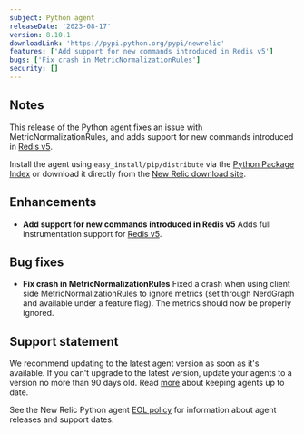```yaml
---
subject: Python agent
releaseDate: '2023-08-17'
version: 8.10.1
downloadLink: 'https://pypi.python.org/pypi/newrelic'
features: ['Add support for new commands introduced in Redis v5']
bugs: ['Fix crash in MetricNormalizationRules']
security: []
---
```


## Notes

This release of the Python agent fixes an issue with MetricNormalizationRules, and adds support for new commands introduced in [Redis v5](https://pypi.org/project/redis/).

Install the agent using `easy_install/pip/distribute` via the [Python Package Index](https://pypi.python.org/pypi/newrelic) or download it directly from the [New Relic download site](https://download.newrelic.com/python_agent/release).

## Enhancements

* **Add support for new commands introduced in Redis v5**
Adds full instrumentation support for [Redis v5](https://pypi.org/project/redis/).

## Bug fixes

* **Fix crash in MetricNormalizationRules**
Fixed a crash when using client side MetricNormalizationRules to ignore metrics (set through NerdGraph and available under a feature flag). The metrics should now be properly ignored.

## Support statement

We recommend updating to the latest agent version as soon as it's available. If you can't upgrade to the latest version, update your agents to a version no more than 90 days old. Read [more](/docs/new-relic-solutions/new-relic-one/install-configure/update-new-relic-agent/) about keeping agents up to date. 

See the New Relic Python agent [EOL policy](/docs/apm/agents/python-agent/getting-started/python-agent-eol-policy/) for information about agent releases and support dates. 
